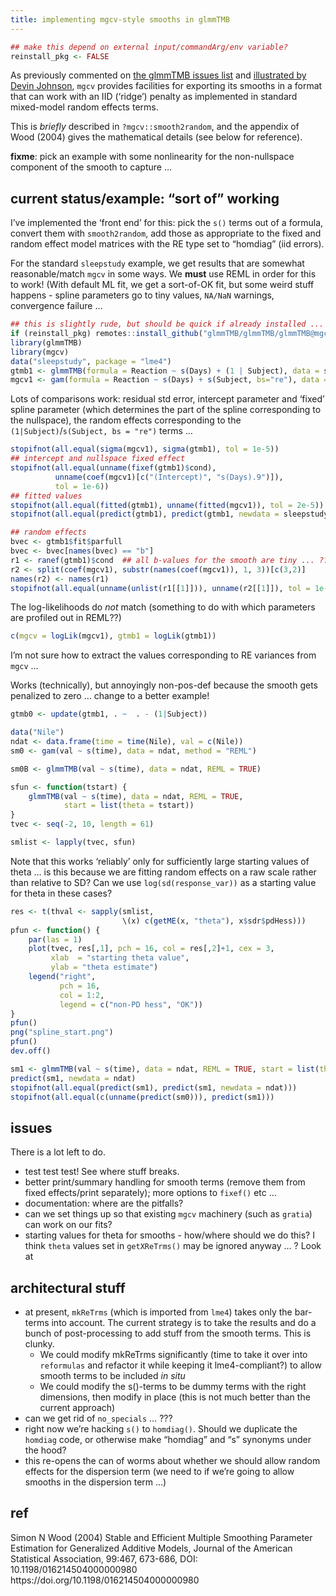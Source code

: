 ```yaml
---
title: implementing mgcv-style smooths in glmmTMB
---
```



```r
## make this depend on external input/commandArg/env variable?
reinstall_pkg <- FALSE
```

As previously commented on [the glmmTMB issues list](https://github.com/glmmTMB/glmmTMB/issues/704) and [illustrated by Devin Johnson](https://gist.github.com/dsjohnson/9d66aa47557ad56438aaf75dd25910ea), `mgcv` provides facilities for exporting its smooths in a format that can work with an IID ('ridge') penalty as implemented in standard mixed-model random effects terms.

This is *briefly* described in `?mgcv::smooth2random`, and the appendix of Wood (2004) gives the mathematical details (see below for reference).

**fixme**: pick an example with some nonlinearity for the non-nullspace component of the smooth to capture ...

## current status/example: "sort of" working

I've implemented the 'front end' for this: pick the `s()` terms out of a formula, convert them with `smooth2random`, add those as appropriate to the fixed and random effect model matrices with the RE type set to "homdiag" (iid errors).

For the standard `sleepstudy` example, we get results that are somewhat reasonable/match `mgcv` in some ways. We **must** use REML in order for this to work! (With default ML fit, we get a sort-of-OK fit, but some weird stuff happens - spline parameters go to tiny values, `NA/NaN` warnings, convergence failure ...

```r
## this is slightly rude, but should be quick if already installed ...
if (reinstall_pkg) remotes::install_github("glmmTMB/glmmTMB/glmmTMB@mgcv_smooths")
library(glmmTMB)
library(mgcv)
data("sleepstudy", package = "lme4")
gtmb1 <- glmmTMB(formula = Reaction ~ s(Days) + (1 | Subject), data = sleepstudy, REML = TRUE)
mgcv1 <- gam(formula = Reaction ~ s(Days) + s(Subject, bs="re"), data = sleepstudy)
```

Lots of comparisons work: residual std error, intercept parameter and 'fixed' spline parameter (which determines the part of the spline corresponding to the nullspace), the random effects corresponding to the `(1|Subject)`/`s(Subject, bs = "re")` terms ...

```r
stopifnot(all.equal(sigma(mgcv1), sigma(gtmb1), tol = 1e-5))
## intercept and nullspace fixed effect
stopifnot(all.equal(unname(fixef(gtmb1)$cond),
          unname(coef(mgcv1)[c("(Intercept)", "s(Days).9")]),
          tol = 1e-6))
## fitted values
stopifnot(all.equal(fitted(gtmb1), unname(fitted(mgcv1)), tol = 2e-5))
stopifnot(all.equal(predict(gtmb1), predict(gtmb1, newdata = sleepstudy)))

## random effects
bvec <- gtmb1$fit$parfull
bvec <- bvec[names(bvec) == "b"]
r1 <- ranef(gtmb1)$cond  ## all b-values for the smooth are tiny ... ??
r2 <- split(coef(mgcv1), substr(names(coef(mgcv1)), 1, 3))[c(3,2)]
names(r2) <- names(r1)
stopifnot(all.equal(unname(unlist(r1[[1]])), unname(r2[[1]]), tol = 1e-5))
```

The log-likelihoods do *not* match (something to do with which parameters are profiled out in REML??)

```r
c(mgcv = logLik(mgcv1), gtmb1 = logLik(gtmb1))
```

I'm not sure how to extract the values corresponding to RE variances from `mgcv` ...

Works (technically), but annoyingly non-pos-def because the smooth gets penalized to zero ... change to a better example!

```r
gtmb0 <- update(gtmb1, . ~  . - (1|Subject))
```

```r
data("Nile")
ndat <- data.frame(time = time(Nile), val = c(Nile))
sm0 <- gam(val ~ s(time), data = ndat, method = "REML")

sm0B <- glmmTMB(val ~ s(time), data = ndat, REML = TRUE)

sfun <- function(tstart) {
    glmmTMB(val ~ s(time), data = ndat, REML = TRUE,
            start = list(theta = tstart))
}
tvec <- seq(-2, 10, length = 61)
```

```r
smlist <- lapply(tvec, sfun)
```

Note that this works 'reliably' only for sufficiently large starting values of theta ...  is this because
we are fitting random effects on a raw scale rather than relative to SD?  Can we use `log(sd(response_var))` as a 
starting value for theta in these cases? 

```r
res <- t(thval <- sapply(smlist,
                         \(x) c(getME(x, "theta"), x$sdr$pdHess)))
pfun <- function() {
    par(las = 1)
    plot(tvec, res[,1], pch = 16, col = res[,2]+1, cex = 3,
         xlab  = "starting theta value",
         ylab = "theta estimate")
    legend("right",
           pch = 16,
           col = 1:2,
           legend = c("non-PD hess", "OK"))
}
pfun()
png("spline_start.png")
pfun()
dev.off()
```

```r
sm1 <- glmmTMB(val ~ s(time), data = ndat, REML = TRUE, start = list(theta = 5))
predict(sm1, newdata = ndat)
stopifnot(all.equal(predict(sm1), predict(sm1, newdata = ndat)))
stopifnot(all.equal(c(unname(predict(sm0))), predict(sm1)))
```

## issues 

There is a lot left to do.

* test test test! See where stuff breaks.
* better print/summary handling for smooth terms (remove them from fixed effects/print separately); more options to `fixef()` etc ...
* documentation: where are the pitfalls?
* can we set things up so that existing `mgcv` machinery (such as `gratia`) can work on our fits?
* starting values for theta for smooths - how/where should we do this? I think `theta` values set in `getXReTrms()` may be ignored anyway ... ?  Look at 

## architectural stuff

* at present, `mkReTrms` (which is imported from `lme4`) takes only the bar-terms into account. The current strategy is to take the results and do a bunch of post-processing to add stuff from the smooth terms.  This is clunky.
     * We could modify mkReTrms significantly (time to take it over into `reformulas` and refactor it while keeping it lme4-compliant?) to allow smooth terms to be included *in situ*
     * We could modify the s()-terms to be dummy terms with the right dimensions, then modify in place (this is not much better than the current approach)
* can we get rid of `no_specials` ... ??? 
* right now we're hacking `s()` to `homdiag()`. Should we duplicate the `homdiag` code, or otherwise make "homdiag" and "s" synonyms under the hood?
* this re-opens the can of worms about whether we should allow random effects for the dispersion term (we need to if we're going to allow smooths in the dispersion term ...)

## ref

Simon N Wood (2004) Stable and Efficient Multiple Smoothing Parameter Estimation for Generalized Additive Models, Journal of the American Statistical Association, 99:467, 673-686, DOI: 10.1198/016214504000000980 https://doi.org/10.1198/016214504000000980

